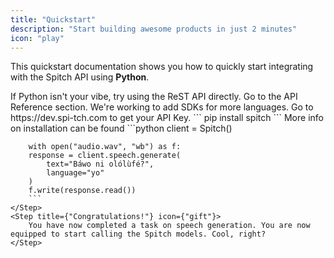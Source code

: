 ```yaml
---
title: "Quickstart"
description: "Start building awesome products in just 2 minutes"
icon: "play"
---
```


This quickstart documentation shows you how to quickly start integrating with the Spitch API using <b>Python</b>.

<Tip>
    If Python isn't your vibe, try using the ReST API directly. Go to the API Reference section.
    We're working to add SDKs for more languages.
</Tip>

<Steps>
    <Step title={"Get API Key"} icon={"key"}>
        Go to https://dev.spi-tch.com to get your API Key.
    </Step>
    <Step title={"Install the Python library"} icon={"terminal"}>
        ```
        pip install spitch
        ```
        More info on installation can be found
    </Step>
    <Step title={"Sample Code (Python)"} icon={"terminal"}>
        ```python
        client = Spitch()

        with open("audio.wav", "wb") as f:
        response = client.speech.generate(
            text="Báwo ni olólùfé?",
            language="yo"
        )
        f.write(response.read())
        ```
    </Step>
    <Step title={"Congratulations!"} icon={"gift"}>
        You have now completed a task on speech generation. You are now equipped to start calling the Spitch models. Cool, right?
    </Step>
</Steps>

